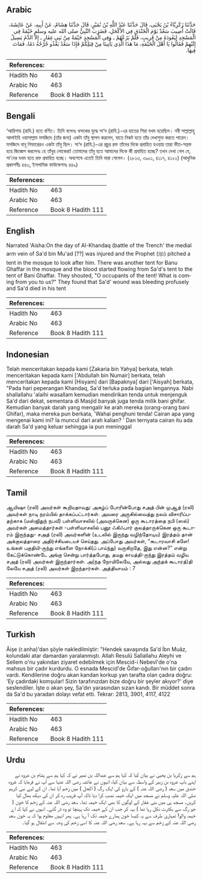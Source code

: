 ## Arabic


<div dir="rtl" lang="ar" style={{fontSize:'larger',backgroundColor:'#f8f9fa',padding:20}}>
حَدَّثَنَا زَكَرِيَّاءُ بْنُ يَحْيَى، قَالَ حَدَّثَنَا عَبْدُ اللَّهِ بْنُ نُمَيْرٍ، قَالَ حَدَّثَنَا هِشَامٌ، عَنْ أَبِيهِ، عَنْ عَائِشَةَ، قَالَتْ أُصِيبَ سَعْدٌ يَوْمَ الْخَنْدَقِ فِي الأَكْحَلِ، فَضَرَبَ النَّبِيُّ صلى الله عليه وسلم خَيْمَةً فِي الْمَسْجِدِ لِيَعُودَهُ مِنْ قَرِيبٍ، فَلَمْ يَرُعْهُمْ ـ وَفِي الْمَسْجِدِ خَيْمَةٌ مِنْ بَنِي غِفَارٍ ـ إِلاَّ الدَّمُ يَسِيلُ إِلَيْهِمْ فَقَالُوا يَا أَهْلَ الْخَيْمَةِ، مَا هَذَا الَّذِي يَأْتِينَا مِنْ قِبَلِكُمْ فَإِذَا سَعْدٌ يَغْذُو جُرْحُهُ دَمًا، فَمَاتَ فِيهَا‏.‏
</div>
<div style={{backgroundColor:'#f8f9fa',padding:20, marginBottom: 10}}><table> <thead> <tr> <th>References:</th> <th></th> </tr> </thead> <tbody><tr><td>Hadith No</td><td>463</td></tr><tr><td>Arabic No</td><td>463</td></tr><tr><td>Reference</td><td>Book 8 Hadith 111</td></tr></tbody></table></div>

## Bengali


<div dir="ltr" lang="bn" style={{fontSize:'larger',backgroundColor:'#f8f9fa',padding:20}}>
‘আয়িশাহ (রাযি.) হতে বর্ণিত। তিনি বলেনঃ খন্দকের যুদ্ধে সা‘দ (রাযি.)-এর হাতের শিরা যখম হয়েছিল। নবী সাল্লাল্লাহু আলাইহি ওয়াসাল্লাম মসজিদে (তাঁর জন্য) একটা তাঁবু স্থাপন করলেন, যাতে নিকট হতে তাঁর দেখাশুনা করতে পারেন। মসজিদে বানূ গিফারেরও একটা তাঁবু ছিল। সা‘দ (রাযি.)-এর প্রচুর রক্ত তাঁদের দিকে প্রবাহিত হওয়ায় তারা ভীত-সন্ত্রস্ত হয়ে জিজ্ঞেস করলেনঃ হে তাঁবুর লোকেরা! তোমাদের তাঁবু হতে আমাদের দিকে কী প্রবাহিত হচ্ছে? তখন দেখা গেল যে, সা‘দের যখম হতে রক্ত প্রবাহিত হচ্ছে। অবশেষে এতেই তিনি মারা গেলেন। (২৮১৩, ৩৯০১, ৪১১৭, ৪১২২) (আধুনিক প্রকাশনীঃ ৪৪৩, ইসলামিক ফাউন্ডেশনঃ ৪৪৯)
</div>
<div style={{backgroundColor:'#f8f9fa',padding:20, marginBottom: 10}}><table> <thead> <tr> <th>References:</th> <th></th> </tr> </thead> <tbody><tr><td>Hadith No</td><td>463</td></tr><tr><td>Arabic No</td><td>463</td></tr><tr><td>Reference</td><td>Book 8 Hadith 111</td></tr></tbody></table></div>

## English


<div dir="ltr" lang="en" style={{fontSize:'larger',backgroundColor:'#f8f9fa',padding:20}}>
Narrated 'Aisha:On the day of Al-Khandaq (battle of the Trench' the medial arm vein of Sa'd bin Mu'ad [??] was injured and the Prophet (ﷺ) pitched a tent in the mosque to look after him. There was another tent for Banu Ghaffar in the mosque and the blood started flowing from Sa'd's tent to the tent of Bani Ghaffar. They shouted, "O occupants of the tent! What is coming from you to us?" They found that Sa'd' wound was bleeding profusely and Sa'd died in his tent
</div>
<div style={{backgroundColor:'#f8f9fa',padding:20, marginBottom: 10}}><table> <thead> <tr> <th>References:</th> <th></th> </tr> </thead> <tbody><tr><td>Hadith No</td><td>463</td></tr><tr><td>Arabic No</td><td>463</td></tr><tr><td>Reference</td><td>Book 8 Hadith 111</td></tr></tbody></table></div>

## Indonesian


<div dir="ltr" lang="id" style={{fontSize:'larger',backgroundColor:'#f8f9fa',padding:20}}>
Telah menceritakan kepada kami [Zakaria bin Yahya] berkata, telah menceritakan kepada kami ['Abdullah bin Numair] berkata, telah menceritakan kepada kami [Hisyam] dari [Bapaknya] dari ['Aisyah] berkata, "Pada hari peperangan Khandaq, Sa'd terluka pada bagian lengannya. Nabi shallallahu 'alaihi wasallam kemudian mendirikan tenda untuk menjenguk Sa'd dari dekat, sementara di Masjid banyak juga tenda milik bani ghifar. Kemudian banyak darah yang mengalir ke arah mereka (orang-orang bani Ghifar), maka mereka pun berkata, 'Wahai penghuni tenda! Cairan apa yang mengenai kami ini? Ia muncul dari arah kalian? ' Dan ternyata cairan itu ada darah Sa'd yang keluar sehingga ia pun meninggal
</div>
<div style={{backgroundColor:'#f8f9fa',padding:20, marginBottom: 10}}><table> <thead> <tr> <th>References:</th> <th></th> </tr> </thead> <tbody><tr><td>Hadith No</td><td>463</td></tr><tr><td>Arabic No</td><td>463</td></tr><tr><td>Reference</td><td>Book 8 Hadith 111</td></tr></tbody></table></div>

## Tamil


<div dir="ltr" lang="ta" style={{fontSize:'larger',backgroundColor:'#f8f9fa',padding:20}}>
ஆயிஷா (ரலி) அவர்கள் கூறியதாவது: அகழ்ப் போரின்போது சஅத் பின் முஆத் (ரலி) அவர்கள் நாடி நரம்பில் தாக்கப்பட்டார்கள். அவரை அருகில்வைத்து நலம் விசாரிப்பதற்காக (மஸ்ஜிதுந் நபவீ) பள்ளிவாசலில் (அவருக்கென) ஒரு கூடாரத்தை நபி (ஸல்) அவர்கள் அமைத்தார்கள் -பள்ளிவாசலில் பனூ ஃகிஃபார் குலத்தாருக்கென ஒரு கூடாரம் இருந்தது- சஅத் (ரலி) அவர்களின் (உடலில் இருந்து வழிந்தோடிய) இரத்தம் தான் அக்குலத்தாரை அதிர்ச்சியடையச் செய்தது. அப்போது அவர்கள், “கூடாரவாசி களே! உங்கள் பகுதியி-ருந்து எங்களை நோக்கி(ப் பாய்ந்து) வருகிறதே, இது என்ன?” என்று கேட்டுக்கொண்டே அங்கு சென்று பார்த்தபோது, தமது காயத்தி-ருந்து இரத்தம் வழிய சஅத் (ரலி) அவர்கள் இருந்தார்கள். அ(ந்த நோயிலேயே, அல்லது அந்தக் கூடாரத்)தி லேயே சஅத் (ரலி) அவர்கள் இறந்தார்கள். அத்தியாயம் : 7
</div>
<div style={{backgroundColor:'#f8f9fa',padding:20, marginBottom: 10}}><table> <thead> <tr> <th>References:</th> <th></th> </tr> </thead> <tbody><tr><td>Hadith No</td><td>463</td></tr><tr><td>Arabic No</td><td>463</td></tr><tr><td>Reference</td><td>Book 8 Hadith 111</td></tr></tbody></table></div>

## Turkish


<div dir="ltr" lang="tr" style={{fontSize:'larger',backgroundColor:'#f8f9fa',padding:20}}>
Âişe (r.anha)'dan şöyle nakledilmiştir: "Hendek savaşında Sa'd İbn Muâz, kolundaki atar damardan yaralanmıştı. Allah Resulü Sallallahu Aleyhi ve Sellem o'nu yakından ziyaret edebilmek için Mescid-i Nebevî'de o'na mahsus bir çadır kurdurdu. O esnada Mescid'de Ğıfar-oğulları'nın bir çadırı vardı. Kendilerine doğru akan kandan korkup yan tarafta olan çadıra doğru: 'Ey çadırdaki komşular! Sizin tarafınızdan bize doğru bir şeyler akıyor?' diye seslendiler. İşte o akan şey, Sa'dın yarasından sızan kandı. Bir müddet sonra da Sa'd bu yaradan dolayı vefat etti. Tekrar: 2813, 3901, 4117, 4122
</div>
<div style={{backgroundColor:'#f8f9fa',padding:20, marginBottom: 10}}><table> <thead> <tr> <th>References:</th> <th></th> </tr> </thead> <tbody><tr><td>Hadith No</td><td>463</td></tr><tr><td>Arabic No</td><td>463</td></tr><tr><td>Reference</td><td>Book 8 Hadith 111</td></tr></tbody></table></div>

## Urdu


<div dir="rtl" lang="ur" style={{fontSize:'larger',backgroundColor:'#f8f9fa',padding:20}}>
ہم سے زکریا بن یحییٰ نے بیان کیا کہ کہا ہم سے عبداللہ بن نمیر نے کہ کہا ہم سے ہشام بن عروہ نے اپنے باپ عروہ بن زبیر کے واسطہ سے بیان کیا، انہوں نے عائشہ رضی اللہ عنہا سے آپ نے فرمایا کہ غزوہ خندق میں سعد ( رضی اللہ عنہ ) کے بازو کی ایک رگ ( اکحل ) میں زخم آیا تھا۔ ان کے لیے نبی کریم صلی اللہ علیہ وسلم نے مسجد میں ایک خیمہ نصب کرا دیا تاکہ آپ قریب رہ کر ان کی دیکھ بھال کیا کریں۔ مسجد ہی میں بنی غفار کے لوگوں کا بھی ایک خیمہ تھا۔ سعد رضی اللہ عنہ کے زخم کا خون ( جو رگ سے بکثرت نکل رہا تھا ) بہہ کر جب ان کے خیمہ تک پہنچا تو وہ ڈر گئے۔ انہوں نے کہا کہ اے خیمہ والو! تمہاری طرف سے یہ کیسا خون ہمارے خیمہ تک آ رہا ہے۔ پھر انہیں معلوم ہوا کہ یہ خون سعد رضی اللہ عنہ کے زخم سے بہہ رہا ہے۔ سعد رضی اللہ عنہ کا اسی زخم کی وجہ سے انتقال ہو گیا۔
</div>
<div style={{backgroundColor:'#f8f9fa',padding:20, marginBottom: 10}}><table> <thead> <tr> <th>References:</th> <th></th> </tr> </thead> <tbody><tr><td>Hadith No</td><td>463</td></tr><tr><td>Arabic No</td><td>463</td></tr><tr><td>Reference</td><td>Book 8 Hadith 111</td></tr></tbody></table></div>